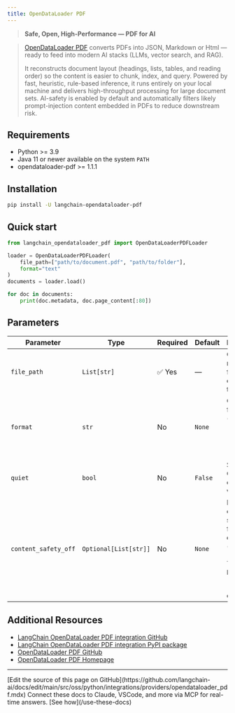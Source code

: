 ```yaml
---
title: OpenDataLoader PDF
---
```


> **Safe, Open, High-Performance — PDF for AI**

> [OpenDataLoader PDF](https://github.com/opendataloader-project/opendataloader-pdf) converts PDFs into JSON, Markdown or Html — ready to feed into modern AI stacks (LLMs, vector search, and RAG).
> 
> It reconstructs document layout (headings, lists, tables, and reading order) so the content is easier to chunk, index, and query.
> Powered by fast, heuristic, rule-based inference, it runs entirely on your local machine and delivers high-throughput processing for large document sets.
> AI-safety is enabled by default and automatically filters likely prompt-injection content embedded in PDFs to reduce downstream risk.

## Requirements
- Python >= 3.9
- Java 11 or newer available on the system `PATH`
- opendataloader-pdf >= 1.1.1

## Installation
```bash
pip install -U langchain-opendataloader-pdf
```

## Quick start
```python
from langchain_opendataloader_pdf import OpenDataLoaderPDFLoader

loader = OpenDataLoaderPDFLoader(
    file_path=["path/to/document.pdf", "path/to/folder"], 
    format="text"
)
documents = loader.load()

for doc in documents:
    print(doc.metadata, doc.page_content[:80])
```

## Parameters

| Parameter                | Type                  | Required   | Default      | Description                                                                                                        |
|--------------------------|-----------------------| ---------- |--------------|--------------------------------------------------------------------------------------------------------------------|
| `file_path`              | `List[str]`           | ✅ Yes     | —            | One or more PDF file paths or directories to process.                                                              |
| `format`                 | `str`                 | No         | `None`       | Output formats (e.g. `"json"`, `"html"`, `"markdown"`, `"text"`).                                                  |
| `quiet`                  | `bool`                | No         | `False`      | Suppresses CLI logging output when `True`.                                                                         |
| `content_safety_off`     | `Optional[List[str]]` | No         | `None`       | List of content safety filters to disable (e.g. `"all"`, `"hidden-text"`, `"off-page"`, `"tiny"`, `"hidden-ocg"`). |

## Additional Resources

- [LangChain OpenDataLoader PDF integration GitHub](https://github.com/opendataloader-project/langchain-opendataloader-pdf)
- [LangChain OpenDataLoader PDF integration PyPI package](https://pypi.org/project/langchain-opendataloader-pdf/)
- [OpenDataLoader PDF GitHub](https://github.com/opendataloader-project/opendataloader-pdf)
- [OpenDataLoader PDF Homepage](https://opendataloader.org/)

---

<Callout icon="pen-to-square" iconType="regular">
    [Edit the source of this page on GitHub](https://github.com/langchain-ai/docs/edit/main/src/oss/python/integrations/providers/opendataloader_pdf.mdx)
</Callout>
<Tip icon="terminal" iconType="regular">
    Connect these docs to Claude, VSCode, and more via MCP for    real-time answers. [See how](/use-these-docs)
</Tip>
